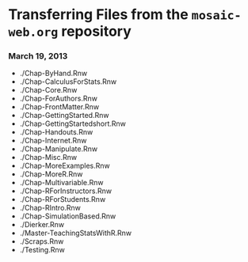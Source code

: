 Transferring Files from the `mosaic-web.org` repository
========================================================

### March 19, 2013

* ./Chap-ByHand.Rnw
* ./Chap-CalculusForStats.Rnw
* ./Chap-Core.Rnw
* ./Chap-ForAuthors.Rnw
* ./Chap-FrontMatter.Rnw
* ./Chap-GettingStarted.Rnw
* ./Chap-GettingStartedshort.Rnw
* ./Chap-Handouts.Rnw
* ./Chap-Internet.Rnw
* ./Chap-Manipulate.Rnw
* ./Chap-Misc.Rnw
* ./Chap-MoreExamples.Rnw
* ./Chap-MoreR.Rnw
* ./Chap-Multivariable.Rnw
* ./Chap-RForInstructors.Rnw
* ./Chap-RForStudents.Rnw
* ./Chap-RIntro.Rnw
* ./Chap-SimulationBased.Rnw
* ./Dierker.Rnw
* ./Master-TeachingStatsWithR.Rnw
* ./Scraps.Rnw
* ./Testing.Rnw


